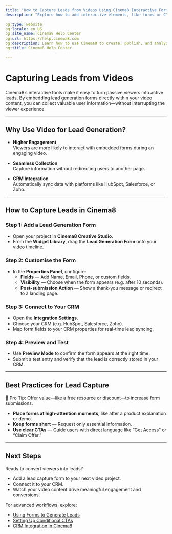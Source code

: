 ---
title: "How to Capture Leads from Videos Using Cinema8 Interactive Forms"
description: "Explore how to add interactive elements, like forms or CTAs, to your videos to capture leads and automate data collection. Visit Cinema8."

og:type: website
og:locale: en_US
og:site_name: Cinema8 Help Center
og:url: https://help.cinema8.com
og:description: Learn how to use Cinema8 to create, publish, and analyze interactive videos.
og:title: Cinema8 Help Center

---


# Capturing Leads from Videos

Cinema8’s interactive tools make it easy to turn passive viewers into active leads. By embedding lead generation forms directly within your video content, you can collect valuable user information—without interrupting the viewer experience.

---

## Why Use Video for Lead Generation?

- **Higher Engagement**  
  Viewers are more likely to interact with embedded forms during an engaging video.

- **Seamless Collection**  
  Capture information without redirecting users to another page.

- **CRM Integration**  
  Automatically sync data with platforms like HubSpot, Salesforce, or Zoho.

---

## How to Capture Leads in Cinema8

<Steps>

### Step 1: Add a Lead Generation Form

- Open your project in **Cinema8 Creative Studio**.
- From the **Widget Library**, drag the **Lead Generation Form** onto your video timeline.

### Step 2: Customise the Form

- In the **Properties Panel**, configure:
  - **Fields** — Add Name, Email, Phone, or custom fields.
  - **Visibility** — Choose when the form appears (e.g. after 10 seconds).
  - **Post-submission Action** — Show a thank-you message or redirect to a landing page.

### Step 3: Connect to Your CRM

- Open the **Integration Settings**.
- Choose your CRM (e.g. HubSpot, Salesforce, Zoho).
- Map form fields to your CRM properties for real-time lead syncing.

### Step 4: Preview and Test

- Use **Preview Mode** to confirm the form appears at the right time.
- Submit a test entry and verify that the lead is correctly stored in your CRM.

</Steps>

---

## Best Practices for Lead Capture

<Callout type="info">
🎯 Pro Tip: Offer value—like a free resource or discount—to increase form submissions.
</Callout>

- **Place forms at high-attention moments**, like after a product explanation or demo.
- **Keep forms short** — Request only essential information.
- **Use clear CTAs** — Guide users with direct language like “Get Access” or “Claim Offer.”

---

## Next Steps

Ready to convert viewers into leads?

- Add a lead capture form to your next video project.
- Connect it to your CRM.
- Watch your video content drive meaningful engagement and conversions.

For advanced workflows, explore:

- [Using Forms to Generate Leads](#)
- [Setting Up Conditional CTAs](#)
- [CRM Integration in Cinema8](#)
